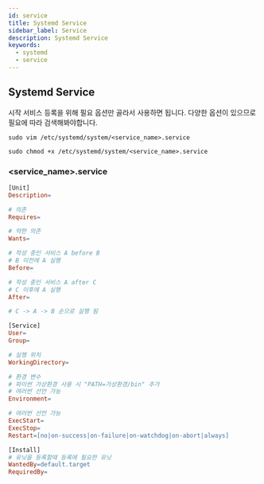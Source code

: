 ```yaml
---
id: service
title: Systemd Service
sidebar_label: Service
description: Systemd Service
keywords:
  - systemd
  - service
---
```


## Systemd Service

시작 서비스 등록을 위해 필요 옵션만 골라서 사용하면 됩니다. 다양한 옵션이 있으므로 필요에 따라 검색해봐야합니다.

```shell
sudo vim /etc/systemd/system/<service_name>.service
```

```shell
sudo chmod +x /etc/systemd/system/<service_name>.service
```

### \<service_name\>.service

```makefile
[Unit]
Description=

# 의존
Requires=

# 약한 의존
Wants=

# 작성 중인 서비스 A before B
# B 이전에 A 실행
Before=

# 작성 중인 서비스 A after C
# C 이후에 A 실행
After=

# C -> A -> B 순으로 실행 됨

[Service]
User=
Group=

# 실행 위치
WorkingDirectory=

# 환경 변수
# 파이썬 가상환경 사용 시 "PATH=가상환경/bin" 추가
# 여러번 선언 가능
Environment=

# 여러번 선언 가능
ExecStart=
ExecStop=
Restart=[no|on-success|on-failure|on-watchdog|on-abort|always]

[Install]
# 유닛을 등록할때 등록에 필요한 유닛
WantedBy=default.target
RequiredBy=
```
